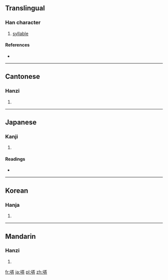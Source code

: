 ==Translingual==

===Han character===
{{Han char|rn=30|rad=口|as=07|sn=10|four=6104<sub>1</sub>|canj=口一土廿 (RMGT)}}

# [[syllable]]

====References====
* {{Han ref|kx=0190.020|dkj=03635|dj=0409.210|hdz=10624.110|uh=54E2|ud=21730|bh=D0F1|bd=53489}}

----

==Cantonese==

===Hanzi===
{{yue-hanzi|jyut=|y=lung6}}

# {{defn|Cantonese|sort=口07}}

----

==Japanese==

===Kanji===
{{ja-kanji|grade=|rs=口07}}

# {{defn|Japanese|sort=口07}}

====Readings====
* {{ja-readings|on=[[ろう]] (rō)|kun=[[さえずる]] (saezuru)}}

----

==Korean==

===Hanja===
{{ko-hanja|hangeul=롱|rv=rong|mr=rong}}

# {{defn|Korean|sort=口07}}

----

==Mandarin==

===Hanzi===
{{cmn-hanzi|pin=[[lòng]] ([[long4]]), [[ó]] ([[o2]]), [[ò]] ([[o4]])|wg=lung<sup>4</sup>, wo<sup>2</sup>, wo<sup>4</sup>}}

# {{defn|Mandarin|sort=口07}}

[[fr:哢]]
[[ja:哢]]
[[pl:哢]]
[[zh:哢]]